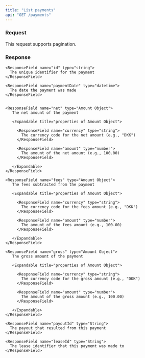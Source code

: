 ```yaml
---
title: "List payments"
api: "GET /payments"
---
```


### Request

This request supports pagination.

### Response

<ResponseField name="payments" type="Array of Payment Objects">
  <Expandable title="properties of Payment Object">

    <ResponseField name="id" type="string">
      The unique identifier for the payment
    </ResponseField>

    <ResponseField name="paymentDate" type="datetime">
      The date the payment was made
    </ResponseField>


    <ResponseField name="net" type="Amount Object">
       The net amount of the payment

       <Expandable title="properties of Amount Object">

         <ResponseField name="currency" type="string">
           The currency code for the net amount (e.g., "DKK")
         </ResponseField>

         <ResponseField name="amount" type="number">
           The amount of the net amount (e.g., 100.00)
         </ResponseField>

       </Expandable>
    </ResponseField>

    <ResponseField name="fees" type="Amount Object">
       The fees subtracted from the payment

       <Expandable title="properties of Amount Object">

         <ResponseField name="currency" type="string">
           The currency code for the fees amount (e.g., "DKK")
         </ResponseField>

         <ResponseField name="amount" type="number">
           The amount of the fees amount (e.g., 100.00)
         </ResponseField>

       </Expandable>
    </ResponseField>

    <ResponseField name="gross" type="Amount Object">
       The gross amount of the payment

       <Expandable title="properties of Amount Object">

         <ResponseField name="currency" type="string">
           The currency code for the gross amount (e.g., "DKK")
         </ResponseField>

         <ResponseField name="amount" type="number">
           The amount of the gross amount (e.g., 100.00)
         </ResponseField>

       </Expandable>
    </ResponseField>

    <ResponseField name="payoutId" type="String">
      The payout that resulted from this payment
    </ResponseField>

    <ResponseField name="leaseId" type="String">
      The lease identifier that this payment was made to
    </ResponseField>

  </Expandable>
</ResponseField>
